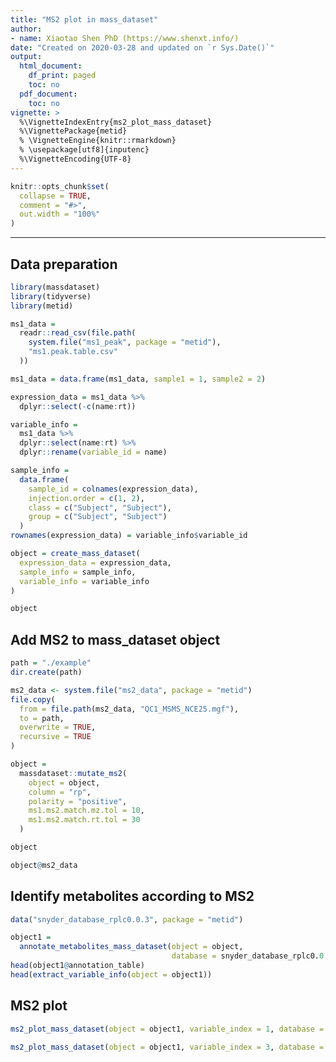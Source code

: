 ```yaml
---
title: "MS2 plot in mass_dataset"
author:
- name: Xiaotao Shen PhD (https://www.shenxt.info/)
date: "Created on 2020-03-28 and updated on `r Sys.Date()`"
output:
  html_document:
    df_print: paged
    toc: no
  pdf_document:
    toc: no
vignette: >
  %\VignetteIndexEntry{ms2_plot_mass_dataset}
  %\VignettePackage{metid}
  % \VignetteEngine{knitr::rmarkdown}
  % \usepackage[utf8]{inputenc}
  %\VignetteEncoding{UTF-8}
---
```


```r
knitr::opts_chunk$set(
  collapse = TRUE,
  comment = "#>",
  out.width = "100%"
)
```

*** 

## **Data preparation**


```r
library(massdataset)
library(tidyverse)
library(metid)

ms1_data =
  readr::read_csv(file.path(
    system.file("ms1_peak", package = "metid"),
    "ms1.peak.table.csv"
  ))

ms1_data = data.frame(ms1_data, sample1 = 1, sample2 = 2)

expression_data = ms1_data %>%
  dplyr::select(-c(name:rt))

variable_info =
  ms1_data %>%
  dplyr::select(name:rt) %>%
  dplyr::rename(variable_id = name)

sample_info =
  data.frame(
    sample_id = colnames(expression_data),
    injection.order = c(1, 2),
    class = c("Subject", "Subject"),
    group = c("Subject", "Subject")
  )
rownames(expression_data) = variable_info$variable_id

object = create_mass_dataset(
  expression_data = expression_data,
  sample_info = sample_info,
  variable_info = variable_info
)

object
```

## Add MS2 to mass_dataset object

```r
path = "./example"
dir.create(path)

ms2_data <- system.file("ms2_data", package = "metid")
file.copy(
  from = file.path(ms2_data, "QC1_MSMS_NCE25.mgf"),
  to = path,
  overwrite = TRUE,
  recursive = TRUE
)

object =
  massdataset::mutate_ms2(
    object = object,
    column = "rp",
    polarity = "positive",
    ms1.ms2.match.mz.tol = 10,
    ms1.ms2.match.rt.tol = 30
  )

object

object@ms2_data

```

## **Identify metabolites according to MS2**

```r
data("snyder_database_rplc0.0.3", package = "metid")

object1 =
  annotate_metabolites_mass_dataset(object = object,
                                    database = snyder_database_rplc0.0.3)
head(object1@annotation_table)
head(extract_variable_info(object = object1))
```

## **MS2 plot**

```r
ms2_plot_mass_dataset(object = object1, variable_index = 1, database = snyder_database_rplc0.0.3)
```


```r
ms2_plot_mass_dataset(object = object1, variable_index = 3, database = snyder_database_rplc0.0.3)
```